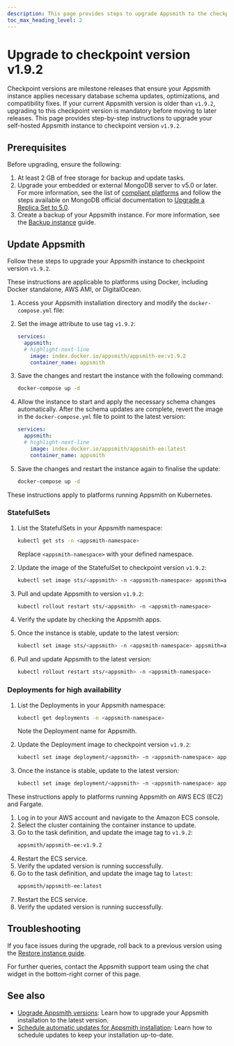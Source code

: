 ```yaml
---
description: This page provides steps to upgrade Appsmith to the checkpoint version on your self-hosted Appsmith instance.
toc_max_heading_level: 2
---
```



# Upgrade to checkpoint version v1.9.2

Checkpoint versions are milestone releases that ensure your Appsmith instance applies necessary database schema updates, optimizations, and compatibility fixes. If your current Appsmith version is older than `v1.9.2`, upgrading to this checkpoint version is mandatory before moving to later releases. This page provides step-by-step instructions to upgrade your self-hosted Appsmith instance to checkpoint version `v1.9.2`.

## Prerequisites

Before upgrading, ensure the following:

1. At least 2 GB of free storage for backup and update tasks.  
2. Upgrade your embedded or external MongoDB server to v5.0 or later. For more information, see the list of [compliant platforms](https://www.mongodb.com/docs/manual/administration/production-notes/#platform-support) and follow the steps available on MongoDB official documentation to [Upgrade a Replica Set to 5.0](https://www.mongodb.com/docs/manual/release-notes/5.0-upgrade-replica-set/).  
3. Create a backup of your Appsmith instance. For more information, see the [Backup instance](/getting-started/setup/instance-management/appsmithctl/#backup-instance) guide.

## Update Appsmith

Follow these steps to upgrade your Appsmith instance to checkpoint version `v1.9.2`.

<Tabs queryString="current-checkpoint-platform">

<TabItem label="Docker" value="docker">

These instructions are applicable to platforms using Docker, including Docker standalone, AWS AMI, or DigitalOcean.

1. Access your Appsmith installation directory and modify the `docker-compose.yml` file:

2. Set the image attribute to use tag `v1.9.2`:  
      ```yaml  
      services:  
        appsmith:  
        # highlight-next-line
          image: index.docker.io/appsmith/appsmith-ee:v1.9.2  
          container_name: appsmith  
      ``` 

3. Save the changes and restart the instance with the following command:  
    ```bash  
    docker-compose up -d  
    ```

4. Allow the instance to start and apply the necessary schema changes automatically. After the schema updates are complete, revert the image in the `docker-compose.yml` file to point to the latest version:  
      ```yaml  
      services:  
        appsmith:  
        # highlight-next-line
          image: index.docker.io/appsmith/appsmith-ee:latest 
          container_name: appsmith  
      ```   

4. Save the changes and restart the instance again to finalise the update:  
    ```bash  
    docker-compose up -d  
    ```

</TabItem>

<TabItem label="Kubernetes" value="kubernetes">

These instructions apply to platforms running Appsmith on Kubernetes.

### StatefulSets

1. List the StatefulSets in your Appsmith namespace:
    ```bash
    kubectl get sts -n <appsmith-namespace>
    ```

    Replace `<appsmith-namespace>` with your defined namespace.

2. Update the image of the StatefulSet to checkpoint version `v1.9.2`:
    ```bash
    kubectl set image sts/<appsmith> -n <appsmith-namespace> appsmith=appsmith/appsmith-ee:v1.9.2
    ```

3. Pull and update Appsmith to version `v1.9.2`:
    ```bash
    kubectl rollout restart sts/<appsmith> -n <appsmith-namespace>
    ```

4. Verify the update by checking the Appsmith apps.

5. Once the instance is stable, update to the latest version:
    ```bash
    kubectl set image sts/<appsmith> -n <appsmith-namespace> appsmith=appsmith/appsmith-ee:latest
    ```

6. Pull and update Appsmith to the latest version:
    ```bash
    kubectl rollout restart sts/<appsmith> -n <appsmith-namespace>
    ```

### Deployments for high availability

1. List the Deployments in your Appsmith namespace:
    ```bash
    kubectl get deployments -n <appsmith-namespace>
    ```

    Note the Deployment name for Appsmith.

2. Update the Deployment image to checkpoint version `v1.9.2`:
    ```bash
    kubectl set image deployment/<appsmith> -n <appsmith-namespace> appsmith=appsmith/appsmith-ee:v1.9.2
    ```

3. Once the instance is stable, update to the latest version:
    ```bash
    kubectl set image deployment/<appsmith> -n <appsmith-namespace> appsmith=appsmith/appsmith-ee:latest
    ```

</TabItem>

<TabItem label="AWS ECS (EC2) and Fargate" value="aws-ecs-and-fargate">

These instructions apply to platforms running Appsmith on AWS ECS (EC2) and Fargate.

1. Log in to your AWS account and navigate to the Amazon ECS console.
2. Select the cluster containing the container instance to update.
3. Go to the task definition, and update the image tag to `v1.9.2`:
    ```bash
    appsmith/appsmith-ee:v1.9.2
    ```
4. Restart the ECS service.
5. Verify the updated version is running successfully.
6. Go to the task definition, and update the image tag to `latest`:
    ```bash
    appsmith/appsmith-ee:latest
    ```
7. Restart the ECS service.
8. Verify the updated version is running successfully.   

</TabItem>

</Tabs>

## Troubleshooting

If you face issues during the upgrade, roll back to a previous version using the [Restore instance guide](/getting-started/setup/instance-management/appsmithctl#restore-instance).

For further queries, contact the Appsmith support team using the chat widget in the bottom-right corner of this page.

## See also

- [Upgrade Appsmith versions](/getting-started/setup/instance-management/update-appsmith): Learn how to upgrade your Appsmith installation to the latest version.
- [Schedule automatic updates for Appsmith installation](/getting-started/setup/instance-management/maintenance-window): Learn how to schedule updates to keep your installation up-to-date.